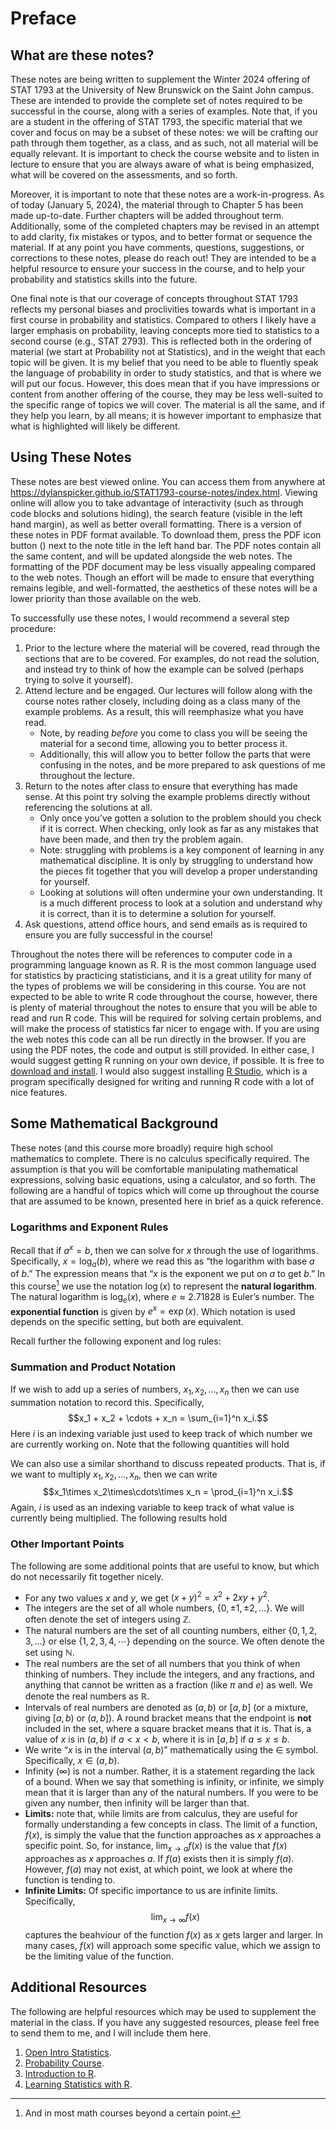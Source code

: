 # Preface {.unnumbered}

## What are these notes?
These notes are being written to supplement the Winter 2024 offering of STAT 1793 at the University of New Brunswick on the Saint John campus. These are intended to provide the complete set of notes required to be successful in the course, along with a series of examples. Note that, if you are a student in the offering of STAT 1793, the specific material that we cover and focus on may be a subset of these notes: we will be crafting our path through them together, as a class, and as such, not all material will be equally relevant. It is important to check the course website and to listen in lecture to ensure that you are always aware of what is being emphasized, what will be covered on the assessments, and so forth.

Moreover, it is important to note that these notes are a work-in-progress. As of today (January 5, 2024), the material through to Chapter 5 has been made up-to-date. Further chapters will be added throughout term. Additionally, some of the completed chapters may be revised in an attempt to add clarity, fix mistakes or typos, and to better format or sequence the material. If at any point you have comments, questions, suggestions, or corrections to these notes, please do reach out! They are intended to be a helpful resource to ensure your success in the course, and to help your probability and statistics skills into the future.

One final note is that our coverage of concepts throughout STAT 1793 reflects my personal biases and proclivities towards what is important in a first course in probability and statistics. Compared to others I likely have a larger emphasis on probability, leaving concepts more tied to statistics to a second course (e.g., STAT 2793). This is reflected both in the ordering of material (we start at Probability not at Statistics), and in the weight that each topic will be given. It is my belief that you need to be able to fluently speak the language of probability in order to study statistics, and that is where we will put our focus. However, this does mean that if you have impressions or content from another offering of the course, they may be less well-suited to the specific range of topics we will cover. The material is all the same, and if they help you learn, by all means; it is however important to emphasize that what is highlighted will likely be different.

## Using These Notes 
These notes are best viewed online. You can access them from anywhere at [https://dylanspicker.github.io/STAT1793-course-notes/index.html](https://dylanspicker.github.io/STAT1793-course-notes/index.html). Viewing online will allow you to take advantage of interactivity (such as through code blocks and solutions hiding), the search feature (visible in the left hand margin), as well as better overall formatting. There is a version of these notes in PDF format available. To download them, press the PDF icon button (<i class="bi bi-file-pdf"></i>) next to the note title in the left hand bar. The PDF notes contain all the same content, and will be updated alongside the web notes. The formatting of the PDF document may be less visually appealing compared to the web notes. Though an effort will be made to ensure that everything remains legible, and well-formatted, the aesthetics of these notes will be a lower priority than those available on the web.

To successfully use these notes, I would recommend a several step procedure:

1. Prior to the lecture where the material will be covered, read through the sections that are to be covered. For examples, do not read the solution, and instead try to think of how the example can be solved (perhaps trying to solve it yourself).
2. Attend lecture and be engaged. Our lectures will follow along with the course notes rather closely, including doing as a class many of the example problems. As a result, this will reemphasize what you have read.
    * Note, by reading *before* you come to class you will be seeing the material for a second time, allowing you to better process it. 
    * Additionally, this will allow you to better follow the parts that were confusing in the notes, and be more prepared to ask questions of me throughout the lecture.
3. Return to the notes after class to ensure that everything has made sense. At this point try solving the example problems directly without referencing the solutions at all.
    * Only once you've gotten a solution to the problem should you check if it is correct. When checking, only look as far as any mistakes that have been made, and then try the problem again.
    * Note: struggling with problems is a key component of learning in any mathematical discipline. It is only by struggling to understand how the pieces fit together that you will develop a proper understanding for yourself.
    * Looking at solutions will often undermine your own understanding. It is a much different process to look at a solution and understand why it is correct, than it is to determine a solution for yourself.
4. Ask questions, attend office hours, and send emails as is required to ensure you are fully successful in the course!

Throughout the notes there will be references to computer code in a programming language known as R. R is the most common language used for statistics by practicing statisticians, and it is a great utility for many of the types of problems we will be considering in this course. You are not expected to be able to write R code throughout the course, however, there is plenty of material throughout the notes to ensure that you will be able to read and run R code. This will be required for solving certain problems, and will make the process of statistics far nicer to engage with. If you are using the web notes this code can all be run directly in the browser. If you are using the PDF notes, the code and output is still provided. In either case, I would suggest getting R running on your own device, if possible. It is free to [download and install](https://cran.rstudio.com/). I would also suggest installing [R Studio](https://posit.co/download/rstudio-desktop/), which is a program specifically designed for writing and running R code with a lot of nice features. 

## Some Mathematical Background
These notes (and this course more broadly) require high school mathematics to complete. There is no calculus specifically required. The assumption is that you will be comfortable manipulating mathematical expressions, solving basic equations, using a calculator, and so forth. The following are a handful of topics which will come up throughout the course that are assumed to be known, presented here in brief as a quick reference.

### Logarithms and Exponent Rules
Recall that if $a^x = b$, then we can solve for $x$ through the use of logarithms. Specifically, $x = \log_a(b)$, where we read this as "the logarithm with base $a$ of $b$." The expression means that "$x$ is the exponent we put on $a$ to get $b$." In this course^[And in most math courses beyond a certain point.] we use the notation $\log(x)$ to represent the **natural logarithm**. The natural logarithm is $\log_e(x)$, where $e \approx  2.71828$ is Euler's number. The **exponential function** is given by $e^{x} = \exp(x)$. Which notation is used depends on the specific setting, but both are equivalent. 

Recall further the following exponent and log rules:\begin{align*}
a^b\times a^c &= a^{b + c} \\
a^b\times c^b &= (ac)^b \\
a^{-b} &= \frac{1}{a^b} \\
\left(a^{b}\right)^c &= a^{bc} \\
a^0 &= 1 \\
\log(ab) &= \log(a) + \log(b) \\
\log(a^b) &= b\log(a) \\
\log(1) &= 0 \\
\log(e) &= 1.
\end{align*}

### Summation and Product Notation
If we wish to add up a series of numbers, $x_1,x_2,\dots,x_n$ then we can use summation notation to record this. Specifically, $$x_1 + x_2 + \cdots + x_n = \sum_{i=1}^n x_i.$$ Here $i$ is an indexing variable just used to keep track of which number we are currently working on. Note that the following quantities will hold \begin{align*}
    \sum_{i=1}^n (x_i + y_i) &= \sum_{i=1}^n x_i + \sum_{i=1}^n y_i \\
    \sum_{i=1}^n (x_i - y_i) &= \sum_{i=1}^n x_i - \sum_{i=1}^n y_i \\
    \sum_{i=1}^n cx_i &= c\sum_{i=1}^n x_i.
\end{align*} 

We can also use a similar shorthand to discuss repeated products. That is, if we want to multiply $x_1,x_2,\dots,x_n$, then we can write $$x_1\times x_2\times\cdots\times x_n = \prod_{i=1}^n x_i.$$ Again, $i$ is used as an indexing variable to keep track of what value is currently being multiplied. The following results hold \begin{align*}
    \prod_{i=1}^n x &= x^n \\
    \prod_{i=1}^n b^{x_i} &= b^{\sum_{i=1}^n x_i} \\
    \prod_{i=1}^n cx_i &= c^n\prod_{i=1}^n x_i.
\end{align*}

### Other Important Points
The following are some additional points that are useful to know, but which do not necessarily fit together nicely.

* For any two values $x$ and $y$, we get $(x + y)^2 = x^2 + 2xy + y^2$.
* The integers are the set of all whole numbers, $\{0, \pm1,\pm2,\dots\}$. We will often denote the set of integers using $\mathbb{Z}$.
* The natural numbers are the set of all counting numbers, either $\{0,1,2,3,\dots\}$ or else $\{1,2,3,4,\cdots\}$ depending on the source. We often denote the set using $\mathbb{N}$.
* The real numbers are the set of all numbers that you think of when thinking of numbers. They include the integers, and any fractions, and anything that cannot be written as a fraction (like $\pi$ and $e$) as well. We denote the real numbers as $\mathbb{R}$.
* Intervals of real numbers are denoted as $(a,b)$ or $[a,b]$ (or a mixture, giving $[a,b)$ or $(a,b]$). A round bracket means that the endpoint is **not** included in the set, where a square bracket means that it is. That is, a value of $x$ is in $(a,b)$ if $a < x < b$, where it is in $[a,b]$ if $a \leq x \leq b$.
* We write "$x$ is in the interval $(a,b)$" mathematically using the $\in$ symbol. Specifically, $x \in (a,b)$.
* Infinity ($\infty$) is not a number. Rather, it is a statement regarding the lack of a bound. When we say that something is infinity, or infinite, we simply mean that it is larger than any of the natural numbers. If you were to be given any number, then infinity will be larger than that.
* **Limits:** note that, while limits are from calculus, they are useful for formally understanding a few concepts in class. The limit of a function, $f(x)$, is simply the value that the function approaches as $x$ approaches a specific point. So, for instance, $\lim_{x\to a} f(x)$ is the value that $f(x)$ approaches as $x$ approaches $a$. If $f(a)$ exists then it is simply $f(a)$. However, $f(a)$ may not exist, at which point, we look at where the function is tending to. 
* **Infinite Limits:** Of specific importance to us are infinite limits. Specifically, $$\lim_{x\to\infty}f(x)$$ captures the beahviour of the function $f(x)$ as $x$ gets larger and larger. In many cases, $f(x)$ will approach some specific value, which we assign to be the limiting value of the function.

## Additional Resources
The following are helpful resources which may be used to supplement the material in the class. If you have any suggested resources, please feel free to send them to me, and I will include them here.

1. [Open Intro Statistics](https://www.openintro.org/book/os/).
2. [Probability Course](https://www.probabilitycourse.com/).
3. [Introduction to R](https://bookdown.org/f_lennert/introduction-to-r/).
4. [Learning Statistics with R](https://learningstatisticswithr.com/).
